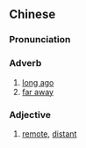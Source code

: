 {{also|悠远}}
==Chinese==
{{zh-forms|s=悠远}}

===Pronunciation===
{{zh-pron
|m=yōuyuǎn
|c=jau4 jyun5
|mn=qz,xm,zz:iu-oán
|cat=adv,a
}}

===Adverb===
{{zh-adv}}

# [[long ago]]
# [[far away]]

===Adjective===
{{zh-adj}}

# [[remote]], [[distant]]